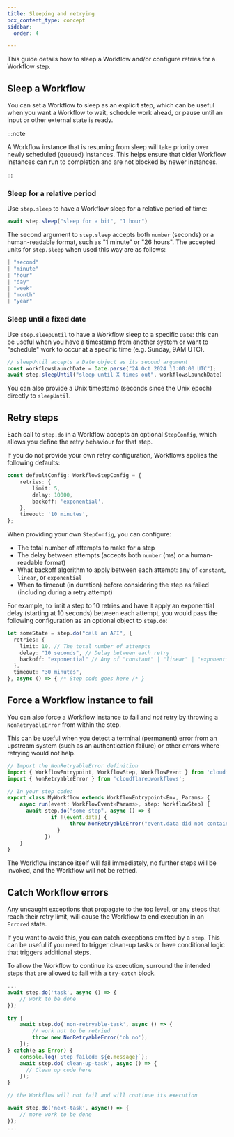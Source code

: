```yaml
---
title: Sleeping and retrying
pcx_content_type: concept
sidebar:
  order: 4

---
```


This guide details how to sleep a Workflow and/or configure retries for a Workflow step.

## Sleep a Workflow

You can set a Workflow to sleep as an explicit step, which can be useful when you want a Workflow to wait, schedule work ahead, or pause until an input or other external state is ready.

:::note

A Workflow instance that is resuming from sleep will take priority over newly scheduled (queued) instances. This helps ensure that older Workflow instances can run to completion and are not blocked by newer instances.

:::

### Sleep for a relative period

Use `step.sleep` to have a Workflow sleep for a relative period of time:

```ts
await step.sleep("sleep for a bit", "1 hour")
```

The second argument to `step.sleep` accepts both `number` (seconds) or a human-readable format, such as "1 minute" or "26 hours". The accepted units for `step.sleep` when used this way are as follows:

```ts
| "second"
| "minute"
| "hour"
| "day"
| "week"
| "month"
| "year"
```

### Sleep until a fixed date

Use `step.sleepUntil` to have a Workflow sleep to a specific `Date`: this can be useful when you have a timestamp from another system or want to "schedule" work to occur at a specific time (e.g. Sunday, 9AM UTC).

```ts
// sleepUntil accepts a Date object as its second argument
const workflowsLaunchDate = Date.parse("24 Oct 2024 13:00:00 UTC");
await step.sleepUntil("sleep until X times out", workflowsLaunchDate)
```

You can also provide a Unix timestamp (seconds since the Unix epoch) directly to `sleepUntil`.

## Retry steps

Each call to `step.do` in a Workflow accepts an optional `StepConfig`, which allows you define the retry behaviour for that step.

If you do not provide your own retry configuration, Workflows applies the following defaults:

```ts
const defaultConfig: WorkflowStepConfig = {
	retries: {
		limit: 5,
		delay: 10000,
		backoff: 'exponential',
	},
	timeout: '10 minutes',
};
```

When providing your own `StepConfig`, you can configure:

* The total number of attempts to make for a step
* The delay between attempts (accepts both `number` (ms) or a human-readable format)
* What backoff algorithm to apply between each attempt: any of `constant`, `linear`, or `exponential`
* When to timeout (in duration) before considering the step as failed (including during a retry attempt)

For example, to limit a step to 10 retries and have it apply an exponential delay (starting at 10 seconds) between each attempt, you would pass the following configuration as an optional object to `step.do`:

```ts
let someState = step.do("call an API", {
  retries: {
    limit: 10, // The total number of attempts
    delay: "10 seconds", // Delay between each retry
    backoff: "exponential" // Any of "constant" | "linear" | "exponential";
  },
  timeout: "30 minutes",
}, async () => { /* Step code goes here /* }
```

## Force a Workflow instance to fail

You can also force a Workflow instance to fail and _not_ retry by throwing a `NonRetryableError` from within the step.

This can be useful when you detect a terminal (permanent) error from an upstream system (such as an authentication failure) or other errors where retrying would not help.

```ts
// Import the NonRetryableError definition
import { WorkflowEntrypoint, WorkflowStep, WorkflowEvent } from 'cloudflare:workers';
import { NonRetryableError } from 'cloudflare:workflows';

// In your step code:
export class MyWorkflow extends WorkflowEntrypoint<Env, Params> {
	async run(event: WorkflowEvent<Params>, step: WorkflowStep) {
	  await step.do("some step", async () => {
			  if !(event.data) {
					throw NonRetryableError("event.data did not contain the expected payload")
				}
			})
	}
}
```

The Workflow instance itself will fail immediately, no further steps will be invoked, and the Workflow will not be retried.

## Catch Workflow errors

Any uncaught exceptions that propagate to the top level, or any steps that reach their retry limit, will cause the Workflow to end execution in an `Errored` state.

If you want to avoid this, you can catch exceptions emitted by a `step`. This can be useful if you need to trigger clean-up tasks or have conditional logic that triggers additional steps.

To allow the Workflow to continue its execution, surround the intended steps that are allowed to fail with a `try-catch` block.


```ts
...
await step.do('task', async () => {
	// work to be done
});

try {
    await step.do('non-retryable-task', async () => {
		// work not to be retried
        throw new NonRetryableError('oh no');
    });
} catch(e as Error) {
    console.log(`Step failed: ${e.message}`);
    await step.do('clean-up-task', async () => {
      // Clean up code here
    });
}

// the Workflow will not fail and will continue its execution

await step.do('next-task', async() => {
	// more work to be done
});
...
```
